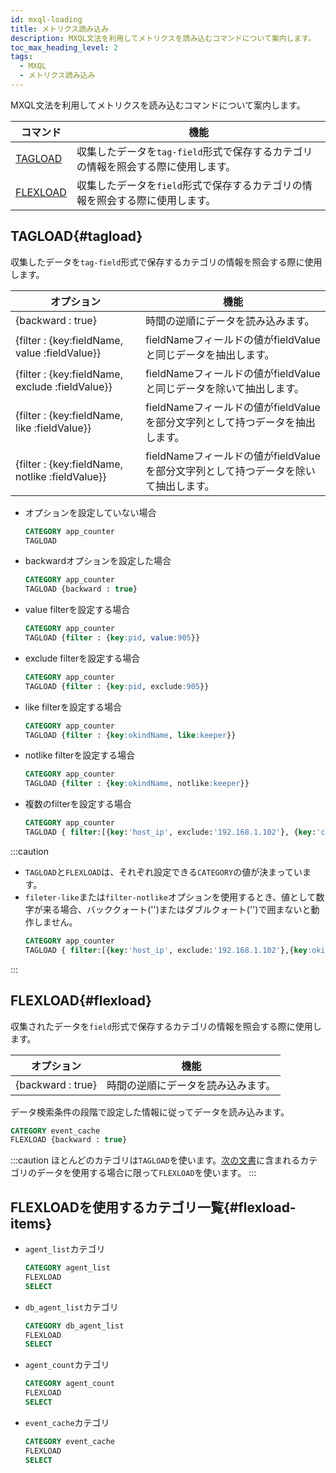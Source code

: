```yaml
---
id: mxql-loading
title: メトリクス読み込み
description: MXQL文法を利用してメトリクスを読み込むコマンドについて案内します。
toc_max_heading_level: 2
tags:
  - MXQL
  - メトリクス読み込み
---
```


MXQL文法を利用してメトリクスを読み込むコマンドについて案内します。

| コマンド                  | 機能                                                                                |
| --------------------- | --------------------------------------------------------------------------------- |
| [TAGLOAD](#tagload)   | 収集したデータを`tag-field`形式で保存するカテゴリの情報を照会する際に使用します。                                    |
| [FLEXLOAD](#flexload) | 収集したデータを`field`形式で保存するカテゴリの情報を照会する際に使用します。                                        |

## TAGLOAD{#tagload}

収集したデータを`tag-field`形式で保存するカテゴリの情報を照会する際に使用します。

| オプション                                           | 機能                                                  |
| ----------------------------------------------- | --------------------------------------------------- |
| {backward : true}                               | 時間の逆順にデータを読み込みます。                                   |
| {filter : {key:fieldName, value :fieldValue}}   | fieldNameフィールドの値がfieldValueと同じデータを抽出します。            |
| {filter : {key:fieldName, exclude :fieldValue}} | fieldNameフィールドの値がfieldValueと同じデータを除いて抽出します。         |
| {filter : {key:fieldName, like :fieldValue}}    | fieldNameフィールドの値がfieldValueを部分文字列として持つデータを抽出します。    |
| {filter : {key:fieldName, notlike :fieldValue}} | fieldNameフィールドの値がfieldValueを部分文字列として持つデータを除いて抽出します。 |

-   オプションを設定していない場合

    ```sql
    CATEGORY app_counter
    TAGLOAD
    ```

-   backwardオプションを設定した場合

    ```sql
    CATEGORY app_counter
    TAGLOAD {backward : true}
    ```

-   value filterを設定する場合

    ```sql
    CATEGORY app_counter
    TAGLOAD {filter : {key:pid, value:905}}
    ```

-   exclude filterを設定する場合

    ```sql
    CATEGORY app_counter
    TAGLOAD {filter : {key:pid, exclude:905}}
    ```

-   like filterを設定する場合

    ```sql
    CATEGORY app_counter
    TAGLOAD {filter : {key:okindName, like:keeper}}
    ```

-   notlike filterを設定する場合

    ```sql
    CATEGORY app_counter
    TAGLOAD {filter : {key:okindName, notlike:keeper}}
    ```

-   複数のfilterを設定する場合

    ```sql
    CATEGORY app_counter
    TAGLOAD { filter:[{key:'host_ip', exclude:'192.168.1.102'}, {key:'container', like:'gateway'}] }
    ```

:::caution

-   `TAGLOAD`と`FLEXLOAD`は、それぞれ設定できる`CATEGORY`の値が決まっています。
-   `fileter-like`または`filter-notlike`オプションを使用するとき、値として数字が来る場合、バッククォート('')またはダブルクォート('')で囲まないと動作しません。
    ```sql
    CATEGORY app_counter
    TAGLOAD { filter:[{key:'host_ip', exclude:'192.168.1.102'},{key:okindName, like:"1"}] }
    ```
:::

## FLEXLOAD{#flexload}

収集されたデータを`field`形式で保存するカテゴリの情報を照会する際に使用します。

| オプション              | 機能                               |
| ------------------ | -------------------------------- |
| {backward : true}  | 時間の逆順にデータを読み込みます。                |

データ検索条件の段階で設定した情報に従ってデータを読み込みます。

```sql
CATEGORY event_cache
FLEXLOAD {backward : true}
```

:::caution
ほとんどのカテゴリは`TAGLOAD`を使います。[次の文書](#flexload-items)に含まれるカテゴリのデータを使用する場合に限って`FLEXLOAD`を使います。
:::

## FLEXLOADを使用するカテゴリ一覧{#flexload-items}

-   `agent_list`カテゴリ

    ```sql
    CATEGORY agent_list
    FLEXLOAD
    SELECT
    ```

-   `db_agent_list`カテゴリ

    ```sql
    CATEGORY db_agent_list
    FLEXLOAD
    SELECT
    ```

-   `agent_count`カテゴリ

    ```sql
    CATEGORY agent_count
    FLEXLOAD
    SELECT
    ```

-   `event_cache`カテゴリ 

    ```sql
    CATEGORY event_cache
    FLEXLOAD
    SELECT
    ```

